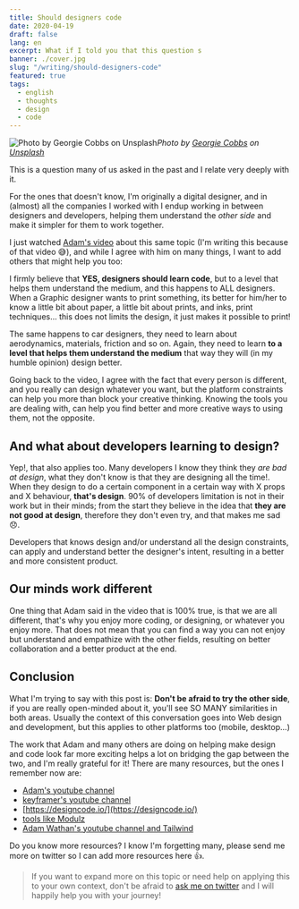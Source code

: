 ```yaml
---
title: Should designers code
date: 2020-04-19
draft: false
lang: en
excerpt: What if I told you that this question s
banner: ./cover.jpg
slug: "/writing/should-designers-code"
featured: true
tags:
  - english
  - thoughts
  - design
  - code
---
```


![Photo by [Georgie Cobbs](https://unsplash.com/@georgie_cobbs?utm_source=medium&utm_medium=referral) on [Unsplash](https://unsplash.com?utm_source=medium&utm_medium=referral)](./cover.jpg)_Photo by [Georgie Cobbs](https://unsplash.com/@georgie_cobbs?utm_source=medium&utm_medium=referral) on [Unsplash](https://unsplash.com?utm_source=medium&utm_medium=referral)_

This is a question many of us asked in the past and I relate very deeply with it.

For the ones that doesn't know, I'm originally a digital designer, and in (almost) all the companies I worked with I endup working in between designers and developers, helping them understand the _other side_ and make it simpler for them to work together.

I just watched [Adam's video](https://youtu.be/J_yb2QF9M_8) about this same topic (I'm writing this because of that video 😅), and while I agree with him on many things, I want to add others that might help you too:

I firmly believe that **YES, designers should learn code**, but to a level that helps them understand the medium, and this happens to ALL designers. When a Graphic designer wants to print something, its better for him/her to know a little bit about paper, a little bit about prints, and inks, print techniques... this does not limits the design, it just makes it possible to print!

The same happens to car designers, they need to learn about aerodynamics, materials, friction and so on. Again, they need to learn **to a level that helps them understand the medium** that way they will (in my humble opinion) design better.

Going back to the video, I agree with the fact that every person is different, and you really can design whatever you want, but the platform constraints can help you more than block your creative thinking. Knowing the tools you are dealing with, can help you find better and more creative ways to using them, not the opposite.

## And what about developers learning to design?

Yep!, that also applies too. Many developers I know they think they _are bad at design_, what they don't know is that they are designing all the time!. When they design to do a certain component in a certain way with X props and X behaviour, **that's design**. 90% of developers limitation is not in their work but in their minds; from the start they believe in the idea that **they are not good at design**, therefore they don't even try, and that makes me sad 😞.

Developers that knows design and/or understand all the design constraints, can apply and understand better the designer's intent, resulting in a better and more consistent product.

## Our minds work different

One thing that Adam said in the video that is 100% true, is that we are all different, that's why you enjoy more coding, or designing, or whatever you enjoy more. That does not mean that you can find a way you can not enjoy but understand and empathize with the other fields, resulting on better collaboration and a better product at the end.

## Conclusion

What I'm trying to say with this post is: **Don't be afraid to try the other side**, if you are really open-minded about it, you'll see SO MANY similarities in both areas. Usually the context of this conversation goes into Web design and development, but this applies to other platforms too (mobile, desktop...)

The work that Adam and many others are doing on helping make design and code look far more exciting helps a lot on bridging the gap between the two, and I'm really grateful for it! There are many resources, but the ones I remember now are:

- [Adam's youtube channel](https://www.youtube.com/channel/UCBGr3ZMcV5jke40_Wrv3fNA/videos)
- [keyframer's youtube channel](https://www.youtube.com/channel/UCtmYk7H-NNYLEe_LgBRYomA)
- [https://designcode.io/](https://designcode.io/)
- [tools like Modulz](https://www.modulz.app/)
- [Adam Wathan's youtube channel and Tailwind](https://www.youtube.com/adamwathan)

Do you know more resources? I know I'm forgetting many, please send me more on twitter so I can add more resources here 👍.

> If you want to expand more on this topic or need help on applying this to your own context, don't be afraid to [ask me on twitter](https://hhg.link/twitter) and I will happily help you with your journey!
